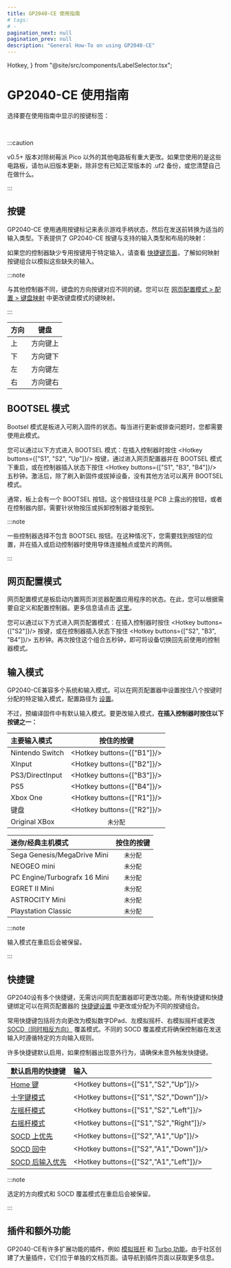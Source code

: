 ```yaml
---
title: GP2040-CE 使用指南
# tags:
# -
pagination_next: null
pagination_prev: null
description: "General How-To on using GP2040-CE"
---
```


  Hotkey,
} from "@site/src/components/LabelSelector.tsx";

# GP2040-CE 使用指南

选择要在使用指南中显示的按键标签：

<InputLabelSelector />
<br />

:::caution

v0.5+ 版本对除树莓派 Pico 以外的其他电路板有重大更改。如果您使用的是这些电路板，请勿从旧版本更新，除非您有已知正常版本的 .uf2 备份，或您清楚自己在做什么。

:::

## 按键

GP2040-CE 使用通用按键标记来表示游戏手柄状态，然后在发送前转换为适当的输入类型。下表提供了 GP2040-CE 按键与支持的输入类型和布局的映射：

<Tabs groupID="input-modes">

<TabItem value="Primary Input Modes" label="主要输入模式" default>

<InputTable />

</TabItem>

<TabItem value="Mini/Classic Consoles" label="迷你/经典主机模式">

<InputTableMiniClassic />

</TabItem>

</Tabs>

如果您的控制器缺少专用按键用于特定输入，请查看 [快捷键页面](./hotkeys.mdx)，了解如何映射按键组合以模拟这些缺失的输入。

:::note

与其他控制器不同，键盘的方向按键对应不同的键。您可以在 [网页配置模式 > 配置 > 键盘映射](./web-configurator/menu-pages/01-settings.mdx#键盘映射) 中更改键盘模式的键映射。

:::

| 方向  | 键盘        |
| ----- | ----------- |
| 上    | 方向键上    |
| 下    | 方向键下    |
| 左    | 方向键左    |
| 右    | 方向键右    |

## BOOTSEL 模式

Bootsel 模式是板进入可刷入固件的状态。每当进行更新或排查问题时，您都需要使用此模式。

您可以通过以下方式进入 BOOTSEL 模式：在插入控制器时按住 <Hotkey buttons={["S1", "S2", "Up"]}/> 按键，通过进入网页配置器并在 BOOTSEL 模式下重启，或在控制器插入状态下按住 <Hotkey buttons={["S1", "B3", "B4"]}/> 五秒钟。激活后，除了刷入新固件或拔掉设备，没有其他方法可以离开 BOOTSEL 模式。

通常，板上会有一个 BOOTSEL 按钮。这个按钮往往是 PCB 上露出的按钮，或者在控制器内部，需要针状物按压或拆卸控制器才能按到。

:::note

一些控制器选择不包含 BOOTSEL 按钮。在这种情况下，您需要找到按钮的位置，并在插入或启动控制器时使用导体连接触点或垫片的两侧。

:::

## 网页配置模式

网页配置模式是板启动内置网页浏览器配置应用程序的状态。在此，您可以根据需要自定义和配置控制器。更多信息请点击 [这里](./web-configurator/web-configurator.mdx)。

您可以通过以下方式进入网页配置模式：在插入控制器时按住 <Hotkey buttons={["S2"]}/> 按键，或在控制器插入状态下按住 <Hotkey buttons={["S2", "B3", "B4"]}/> 五秒钟。再次按住这个组合五秒钟，即可将设备切换回先前使用的控制器模式。

## 输入模式

GP2040-CE兼容多个系统和输入模式。可以在网页配置器中设置按住八个按键时分配的特定输入模式，配置路径为 [设置](./web-configurator/menu-pages/01-settings.mdx#输入模式引导)。

不过，预编译固件中有默认输入模式。要更改输入模式，**在插入控制器时按住以下按键之一：**

| 主要输入模式      |        按住的按键         |
| :------------- | :-----------------------: |
| Nintendo Switch | <Hotkey buttons={["B1"]}/> |
| XInput          | <Hotkey buttons={["B2"]}/> |
| PS3/DirectInput | <Hotkey buttons={["B3"]}/> |
| PS5             | <Hotkey buttons={["B4"]}/> |
| Xbox One        | <Hotkey buttons={["R1"]}/> |
| 键盘            | <Hotkey buttons={["R2"]}/> |
| Original XBox   |      `未分配`            |

| 迷你/经典主机模式          | 按住的按键 |
| :--------------------------- | :--------: |
| Sega Genesis/MegaDrive Mini  | `未分配`   |
| NEOGEO mini                  | `未分配`   |
| PC Engine/Turbografx 16 Mini | `未分配`   |
| EGRET II Mini                | `未分配`   |
| ASTROCITY Mini               | `未分配`   |
| Playstation Classic          | `未分配`   |

:::note

输入模式在重启后会被保留。

:::

## 快捷键

GP2040设有多个快捷键，无需访问网页配置器即可更改功能。所有快捷键和快捷键绑定可以在网页配置器的 [快捷键设置](./web-configurator/menu-pages/01-settings.mdx#快捷键设置) 中更改或分配为不同的按键组合。

常用快捷键包括将方向更改为模拟数字DPad、左模拟摇杆、右模拟摇杆或更改 [SOCD（同时相反方向）](https://glossary.infil.net/?t=SOCD) 覆盖模式。不同的 SOCD 覆盖模式将确保控制器在发送输入时遵循特定的方向输入规则。

许多快捷键默认启用，如果控制器出现意外行为，请确保未意外触发快捷键。

| 默认启用的快捷键                           | 输入                              |
| :----------------------------------------- | :-------------------------------- |
| [Home 键](hotkeys.mdx#home-键)        | <Hotkey buttons={["S1","S2","Up"]}/> |
| [十字键模式](hotkeys.mdx#十字键模式)      | <Hotkey buttons={["S1","S2","Down"]}/> |
| [左摇杆模式](hotkeys.mdx#左摇杆模式) | <Hotkey buttons={["S1","S2","Left"]}/> |
| [右摇杆模式](hotkeys.mdx#右摇杆模式) | <Hotkey buttons={["S1","S2","Right"]}/> |
| [SOCD 上优先](hotkeys.mdx#socd-上优先) | <Hotkey buttons={["S2","A1","Up"]}/>    |
| [SOCD 回中](hotkeys.mdx#socd-回中)     | <Hotkey buttons={["S2","A1","Down"]}/>  |
| [SOCD 后输入优先](hotkeys.mdx#socd-后输入优先) | <Hotkey buttons={["S2","A1","Left"]}/>  |

:::note

选定的方向模式和 SOCD 覆盖模式在重启后会被保留。

:::

## 插件和额外功能

GP2040-CE有许多扩展功能的插件，例如 [模拟摇杆](./add-ons/analog.mdx) 和 [Turbo 功能](./add-ons/turbo.mdx)。由于社区创建了大量插件，它们位于单独的文档页面。请导航到插件页面以获取更多信息。
